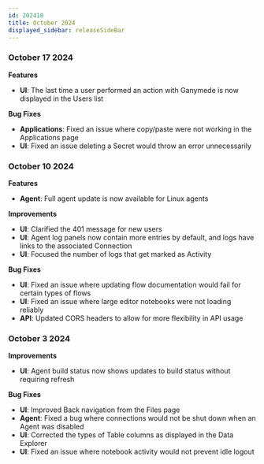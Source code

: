 ```yaml
---
id: 202410
title: October 2024
displayed_sidebar: releaseSideBar
---
```


### October 17 2024

**Features**
- **UI**: The last time a user performed an action with Ganymede is now displayed in the Users list

**Bug Fixes**
- **Applications**: Fixed an issue where copy/paste were not working in the Applications page
- **UI**: Fixed an issue deleting a Secret would throw an error unnecessarily

### October 10 2024

**Features**
- **Agent**: Full agent update is now available for Linux agents

**Improvements**
- **UI**: Clarified the 401 message for new users
- **UI**: Agent log panels now contain more entries by default, and logs have links to the associated Connection
- **UI**: Focused the number of logs that get marked as Activity

**Bug Fixes**
- **UI**: Fixed an issue where updating flow documentation would fail for certain types of flows
- **UI**: Fixed an issue where large editor notebooks were not loading reliably
- **API**: Updated CORS headers to allow for more flexibility in API usage

### October 3 2024

**Improvements**
- **UI**: Agent build status now shows updates to build status without requiring refresh

**Bug Fixes**
- **UI**: Improved Back navigation from the Files page
- **Agent**: Fixed a bug where connections would not be shut down when an Agent was disabled
- **UI**: Corrected the types of Table columns as displayed in the Data Explorer
- **UI**: Fixed an issue where notebook activity would not prevent idle logout
